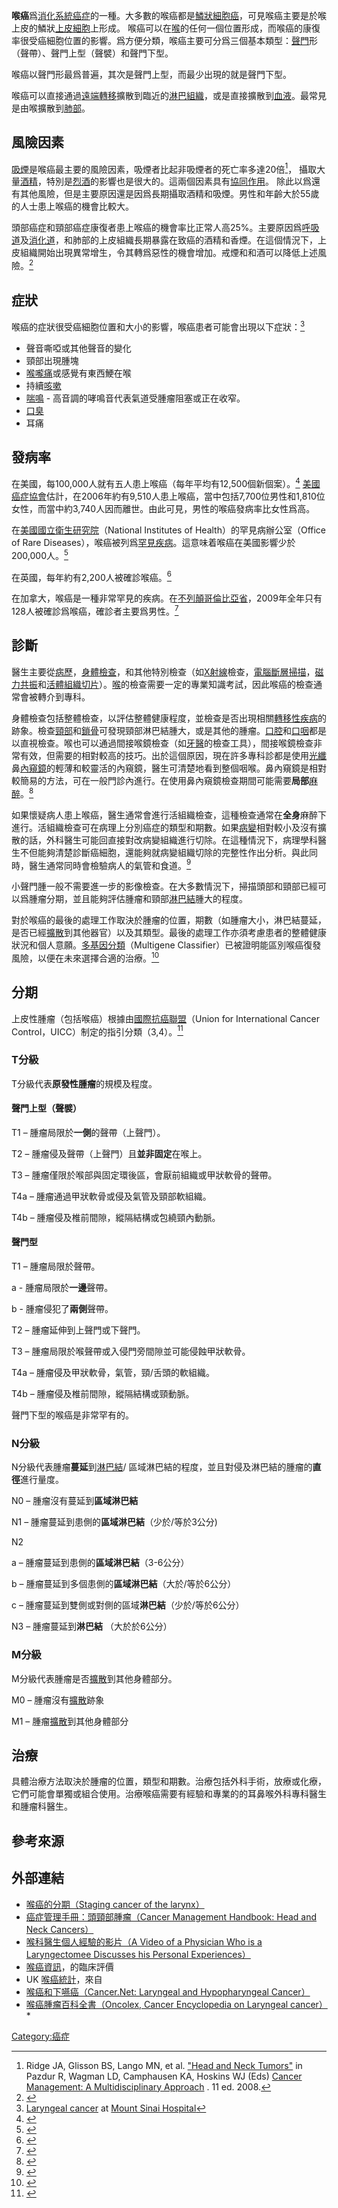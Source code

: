 {{Medical}}
{{Infobox disease
 | Name           = 喉癌
 | Image          = Tumor Laryngis-01.jpg
 | Caption        = [[內窺鏡|內窺鏡]]顯示的喉癌
 | DiseasesDB     = 
 | ICD10          = {{ICD10|C|32||c|30}}
 | ICD9           = {{ICD9|161}}
 | ICDO           = 
 | OMIM           = 
 | MedlinePlus    = 
 | eMedicineSubj  = 
 | eMedicineTopic = 
 | MeshID         = D007822
}}
'''喉癌'''爲[[消化系統|消化系統]][[癌症|癌症]]的一種。大多數的喉癌都是[[鱗狀細胞癌|鱗狀細胞癌]]，可見喉癌主要是於喉上皮的鱗狀[[上皮細胞|上皮細胞]]上形成。
喉癌可以在[[喉|喉]]的任何一個位置形成，而喉癌的康復率很受癌細胞位置的影響。爲方便分類，喉癌主要可分爲三個基本類型：[[聲門|聲門]]形（聲帶）、聲門上型（聲襞）和聲門下型。 

喉癌以聲門形最爲普遍，其次是聲門上型，而最少出現的就是聲門下型。

喉癌可以直接通過[[遠端轉移|遠端轉移]]擴散到臨近的[[淋巴組織|淋巴組織]]，或是直接擴散到[[血液|血液]]。最常見是由喉擴散到[[肺部|肺部]]。

==風險因素 ==
[[吸煙|吸煙]]是喉癌最主要的風險因素，吸煙者比起非吸煙者的死亡率多達20倍<ref>Ridge JA, Glisson BS, Lango MN, et al. [http://www.cancernetwork.com/cancer-management-11/chapter04/article/10165/1402663 "Head and Neck Tumors"] {{Wayback|url=http://www.cancernetwork.com/cancer-management-11/chapter04/article/10165/1402663 |date=20090720201346 }} in Pazdur R, Wagman LD, Camphausen KA, Hoskins WJ (Eds) [http://www.cancernetwork.com/cancer-management-11/ Cancer Management: A Multidisciplinary Approach] {{Wayback|url=http://www.cancernetwork.com/cancer-management-11/ |date=20131004224102 }}. 11 ed. 2008.</ref>， 攝取大量[[酒精|酒精]]，特別是[[烈酒|烈酒]]的影響也是很大的。這兩個因素具有[[協同作用|協同作用]]。
除此以爲還有其他風險，但是主要原因還是因爲長期攝取酒精和吸煙。男性和年齡大於55歲的人士患上喉癌的機會比較大。

頭部癌症和頸部癌症康復者患上喉癌的機會率比正常人高25%。主要原因爲[[呼吸道|呼吸道]]及[[消化道|消化道]]，和肺部的上皮組織長期暴露在致癌的酒精和香煙。在這個情況下，上皮組織開始出現異常增生，令其轉爲惡性的機會增加。戒煙和和酒可以降低上述風險。<ref>{{cite web| title=Laryngeal cancer risk factors| url=http://www.cancerresearchuk.org/cancer-info/cancerstats/types/larynx/Laryngealcancerriskfactors/| publisher=Cancer Research UK| accessdate=2013-11-20| archive-date=2014-12-24| archive-url=https://web.archive.org/web/20141224153821/http://www.cancerresearchuk.org/cancer-info/cancerstats/types/larynx/Laryngealcancerriskfactors/| dead-url=yes}}</ref>

==症狀 ==
喉癌的症狀很受癌細胞位置和大小的影響，喉癌患者可能會出現以下症狀：<ref>[http://www.mountsinai.org/Other/Diseases/Laryngeal%20cancer Laryngeal cancer] {{Wayback|url=http://www.mountsinai.org/Other/Diseases/Laryngeal%20cancer |date=20090415171217 }} at [[西乃山醫院|Mount Sinai Hospital]]</ref>

*聲音嘶啞或其他聲音的變化
*頸部出現腫塊
*[[喉嚨痛|喉嚨痛]]或感覺有東西鯁在喉
*持續[[咳嗽|咳嗽]]
*[[喘鳴|喘鳴]] - 高音調的哮鳴音代表氣道受腫瘤阻塞或正在收窄。
*[[口臭|口臭]]
*耳痛

==發病率==
在美國，每100,000人就有五人患上喉癌（每年平均有12,500個新個案）。<ref name=AMN>{{cite web | author=Samuel W. Beenken, MD | title=Laryngeal Cancer (Cancer of the larynx) | work=Laryngeal Cancer (Cancer of the larynx) | url=http://www.health.am/cr/laryngeal-cancer/ | publisher=Armenian Health Network, Health.am | accessdate=2007-03-22 | archive-date=2020-11-27 | archive-url=https://web.archive.org/web/20201127012927/http://www.health.am/cr/laryngeal-cancer/ | dead-url=no }}</ref> [[美國癌症協會|美國癌症協會]]估計，在2006年約有9,510人患上喉癌，當中包括7,700位男性和1,810位女性，而當中約3,740人因而離世。由此可見，男性的喉癌發病率比女性爲高。

在[[美國國立衛生研究院|美國國立衛生研究院]]（National Institutes of Health）的罕見病辦公室（Office of Rare Diseases），喉癌被列爲[[罕見疾病|罕見疾病]]。這意味着喉癌在美國影響少於200,000人。<ref name=NIH>{{cite web | title=Annual Report on the Rare Diseases and Conditions Research | url=http://rarediseases.info.nih.gov/ | publisher=National Institutes of Health | accessdate=2007-03-22 | archive-date=2010-12-03 | archive-url=https://web.archive.org/web/20101203124346/http://rarediseases.info.nih.gov/ | dead-url=yes }}</ref>

在英國，每年約有2,200人被確診喉癌。<ref name=UK>{{cite web | title=Causes of laryngeal cancer | url=http://www.cancerbackup.org.uk/Cancertype/Larynx/Causesdiagnosis/Causes | publisher=Cancerbackup-cancerbackup.org.uk | accessdate=2007-03-22 | deadurl=yes | archiveurl=https://web.archive.org/web/20070416041038/http://www.cancerbackup.org.uk/Cancertype/Larynx/Causesdiagnosis/Causes | archivedate=2007-04-16 }}</ref>

在加拿大，喉癌是一種非常罕見的疾病。在[[不列顛哥倫比亞省|不列顛哥倫比亞省]]，2009年全年只有128人被確診爲喉癌，確診者主要爲男性。<ref>{{cite web| title=New Cancer Diagnoses for 2009| url=http://www.bccancer.bc.ca/NR/rdonlyres/27D69A84-8911-4B97-9073-96F5CEC13961/52377/cso_Incident_Cancer_Report_2009.pdf| publisher=BC Cancer Agency| accessdate=2012-01-06}}{{dead link|date=2017年12月 |bot=InternetArchiveBot |fix-attempted=yes }}</ref>

==診斷==
醫生主要從[[病歷|病歷]]，[[身體檢查|身體檢查]]，和其他特別檢查（如[[X射線|X射線]]檢查，[[電腦斷層掃描|電腦斷層掃描]]，[[磁力共振|磁力共振]]和[[活體組織切片|活體組織切片]]）。[[喉|喉]]的檢查需要一定的專業知識考試，因此喉癌的檢查通常會被轉介到專科。

身體檢查包括整體檢查，以評估整體健康程度，並檢查是否出現相關[[遠端轉移|轉移性疾病]]的跡象。檢查[[頸部|頸部]]和[[鎖骨|鎖骨]]可發現頸部淋巴結腫大，或是其他的腫瘤。[[口腔|口腔]]和[[咽|口咽]]都是以直視檢查。喉也可以通過間接喉鏡檢查（如[[牙醫|牙醫]]的檢查工具），間接喉鏡檢查非常有效，但需要的相對較高的技巧。出於這個原因，現在許多專科診都是使用[[光纖|光纖]]鼻[[內窺鏡|內窺鏡]]的輕薄和較靈活的內窺鏡，醫生可清楚地看到整個咽喉。鼻內窺鏡是相對較簡易的方法，可在一般門診內進行。在使用鼻內窺鏡檢查期間可能需要'''局部'''[[麻醉|麻醉]]。<ref>{{cite web| title=How are laryngeal and hypopharyngeal cancers diagnosed? - Exams and tests for laryngeal or hypopharyngeal cancer| url=http://www.cancer.org/cancer/laryngealandhypopharyngealcancer/detailedguide/laryngeal-and-hypopharyngeal-cancer-diagnosis| publisher=American Cancer Society| accessdate=2013-11-20| archive-date=2016-12-23| archive-url=https://web.archive.org/web/20161223173416/http://www.cancer.org/cancer/laryngealandhypopharyngealcancer/detailedguide/laryngeal-and-hypopharyngeal-cancer-diagnosis| dead-url=no}}</ref>

如果懷疑病人患上喉癌，醫生通常會進行活組織檢查，這種檢查通常在'''全身'''麻醉下進行。活組織檢查可在病理上分別癌症的類型和期數。如果[[病變|病變]]相對較小及沒有擴散的話，外科醫生可能回直接對改病變組織進行切除。在這種情況下，病理學科醫生不但能夠清楚診斷癌細胞，還能夠就病變組織切除的完整性作出分析。與此同時，醫生通常同時會檢驗病人的氣管和食道。<ref>{{cite web| title=How are laryngeal and hypopharyngeal cancers diagnosed? - Biopsies to diagnose laryngeal and hypopharyngeal cancers| url=http://www.cancer.org/cancer/laryngealandhypopharyngealcancer/detailedguide/laryngeal-and-hypopharyngeal-cancer-diagnosis| publisher=American Cancer Society| accessdate=2013-11-20| archive-date=2016-12-23| archive-url=https://web.archive.org/web/20161223173416/http://www.cancer.org/cancer/laryngealandhypopharyngealcancer/detailedguide/laryngeal-and-hypopharyngeal-cancer-diagnosis| dead-url=no}}</ref>

小聲門腫一般不需要進一步的影像檢查。在大多數情況下，掃描頭部和頸部已經可以爲腫瘤分期，並且能夠評估腫瘤和頸部[[淋巴結|淋巴結]]腫大的程度。

對於喉癌的最後的處理工作取決於腫瘤的位置，期數（如腫瘤大小，淋巴結蔓延，是否已經[[遠端轉移|擴散]]到其他器官）以及其類型。最後的處理工作亦須考慮患者的整體健康狀況和個人意願。[[多基因分類|多基因分類]]（Multigene Classifier）已被證明能區別喉癌復發風險，以便在未來選擇合適的治療。<ref name="PMID 21481529">{{cite journal | author = Mirisola V, Mora R, Esposito AI, Guastini L, Tabacchiera F, Paleari L, Amaro A, Angelini G, Dellepiane M, Pfeffer U, Salami A | title = A prognostic multigene classifier for squamous cell carcinomas of the larynx | journal = Cancer Letters | volume = 307 | issue = 1 | pages = 37–46 | pmid = 21481529| doi = 10.1016/j.canlet.2011.03.013|date=August 2011}}</ref>

==分期 ==
上皮性腫瘤（包括喉癌）根據由[[國際抗癌聯盟|國際抗癌聯盟]]（Union for International Cancer Control，UICC）制定的指引分類（3,4）。<ref>{{cite web| title=How are laryngeal and hypopharyngeal cancers staged?| url=http://www.cancer.org/cancer/laryngealandhypopharyngealcancer/detailedguide/laryngeal-and-hypopharyngeal-cancer-staging| publisher=American Cancer Society| accessdate=2013-11-20| archive-date=2016-12-19| archive-url=https://web.archive.org/web/20161219162736/http://www.cancer.org/cancer/laryngealandhypopharyngealcancer/detailedguide/laryngeal-and-hypopharyngeal-cancer-staging| dead-url=no}}</ref>

===T分級===

T分級代表'''原發性腫瘤'''的規模及程度。

==== 聲門上型（聲襞） ====

T1 – 腫瘤局限於'''一側'''的聲帶（上聲門）。

T2 – 腫瘤侵及聲帶（上聲門）且'''並非固定'''在喉上。

T3 – 腫瘤僅限於喉部與固定環後區，會厭前組織或甲狀軟骨的聲帶。

T4a – 腫瘤通過甲狀軟骨或侵及氣管及頸部軟組織。

T4b – 腫瘤侵及椎前間隙，縱隔結構或包繞頸內動脈。

==== 聲門型 ====

T1 – 腫瘤局限於聲帶。

a - 腫瘤局限於'''一邊'''聲帶。

b - 腫瘤侵犯了'''兩側'''聲帶。

T2 – 腫瘤延伸到上聲門或下聲門。

T3 – 腫瘤局限於喉聲帶或入侵門旁間隙並可能侵蝕甲狀軟骨。

T4a – 腫瘤侵及甲狀軟骨，氣管，頸/舌頭的軟組織。

T4b – 腫瘤侵及椎前間隙，縱隔結構或頸動脈。

聲門下型的喉癌是非常罕有的。

===N分級===

N分級代表腫瘤'''蔓延'''到[[淋巴結|淋巴結]]/ 區域淋巴結的程度，並且對侵及淋巴結的腫瘤的'''直徑'''進行量度。

N0 – 腫瘤沒有蔓延到'''區域淋巴結'''

N1 – 腫瘤蔓延到患側的'''區域淋巴結'''（少於/等於3公分)

N2

a – 腫瘤蔓延到患側的'''區域淋巴結'''（3-6公分）

b – 腫瘤蔓延到多個患側的'''區域淋巴結'''（大於/等於6公分）

c – 腫瘤蔓延到雙側或對側的區域'''淋巴結'''（少於/等於6公分）

N3 – 腫瘤蔓延到'''淋巴結''' （大於於6公分）

===M分級===

M分級代表腫瘤是否[[遠端轉移|擴散]]到其他身體部分。

M0 – 腫瘤沒有[[遠端轉移|擴散]]跡象

M1 – 腫瘤[[遠端轉移|擴散]]到其他身體部分

==治療==
具體治療方法取決於腫瘤的位置，類型和期數。治療包括外科手術，放療或化療，它們可能會單獨或組合使用。治療喉癌需要有經驗和專業的的耳鼻喉外科專科醫生和腫瘤科醫生。

==參考來源==
{{reflist|2}}

==外部連結==
* [https://web.archive.org/web/20081216142730/http://www.cancerhelp.org.uk/help/default.asp?page=5606 喉癌的分期（Staging cancer of the larynx）]
* [http://www.cancernetwork.com/cancer-management-11/chapter04/article/10165/1402663 癌症管理手冊：頭頸部腫瘤（Cancer Management Handbook: Head and Neck Cancers）]{{Wayback|url=http://www.cancernetwork.com/cancer-management-11/chapter04/article/10165/1402663 |date=20090720201346 }}
*[http://www.youtube.com/watch?v=L3bobLFTU1E  喉科醫生個人經驗的影片（A Video of a Physician Who is a Laryngectomee Discusses his Personal Experiences）]{{Wayback|url=http://www.youtube.com/watch?v=L3bobLFTU1E |date=20201231232548 }}
* [https://web.archive.org/web/20110628214601/http://www.cancerhelp.org.uk/type/larynx-cancer/ 喉癌資訊]，{{link-en|英國癌症研究中心|Cancer Research UK}}的臨床評價
* UK [https://web.archive.org/web/20060509065715/http://info.cancerresearchuk.org/cancerstats/types/larynx/ 喉癌統計]，來自{{link-en|英國癌症研究中心|Cancer Research UK}}
* [http://www.cancer.net/cancer-types/laryngeal-and-hypopharyngeal-cancer 喉癌和下嚥癌（Cancer.Net: Laryngeal and Hypopharyngeal Cancer）]{{Wayback|url=http://www.cancer.net/cancer-types/laryngeal-and-hypopharyngeal-cancer |date=20201127015124 }}
* [https://archive.is/20130619224657/http://oncolex.org/en/Head%20and%20Neck%20cancer/Diagnoses/Larynx 喉癌腫瘤百科全書（Oncolex, Cancer Encyclopedia on Laryngeal cancer）]*

{{Authority control}}
[[Category:癌症|Category:癌症]]